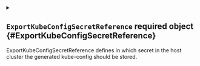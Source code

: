 


<details className="config-field" data-expandable="true">
<summary>

## `ExportKubeConfigSecretReference` <span className="config-field-required" data-required="true">required</span> <span className="config-field-type">object</span> <span className="config-field-default"></span> <span className="config-field-enum"></span> {#ExportKubeConfigSecretReference}

ExportKubeConfigSecretReference defines in which secret in the host cluster the generated kube-config should be stored.

</summary>




<details className="config-field" data-expandable="false" open>
<summary>

### `name` <span className="config-field-required" data-required="true">required</span> <span className="config-field-type">string</span> <span className="config-field-default"></span> <span className="config-field-enum"></span> {#ExportKubeConfigSecretReference-name}

Name is the name of the secret where the kube config should get stored.

</summary>



</details>



<details className="config-field" data-expandable="false" open>
<summary>

### `namespace` <span className="config-field-required" data-required="true">required</span> <span className="config-field-type">string</span> <span className="config-field-default"></span> <span className="config-field-enum"></span> {#ExportKubeConfigSecretReference-namespace}

Namespace defines the namespace where the kube config secret should get stored. If this is not equal to the namespace
where the vCluster is deployed, you need to make sure vCluster has access to this other namespace.

</summary>



</details>


</details>
